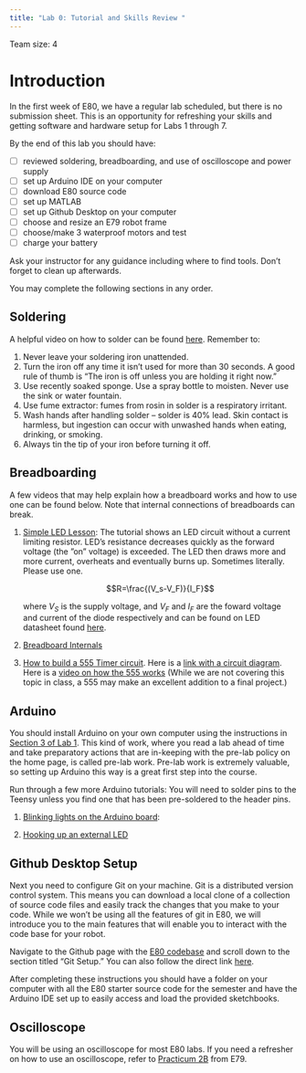 ```yaml
---
title: "Lab 0: Tutorial and Skills Review "
---
```


Team size: 4

# Introduction

In the first week of E80, we have a regular lab scheduled, but there is no submission sheet. This is an opportunity for refreshing your skills and getting software and hardware setup for Labs 1 through 7.

By the end of this lab you should have:

- [ ] reviewed soldering, breadboarding, and use of oscilloscope and power supply
- [ ] set up Arduino IDE on your computer
- [ ] download E80 source code
- [ ] set up MATLAB
- [ ] set up Github Desktop on your computer
- [ ] choose and resize an E79 robot frame
- [ ] choose/make 3 waterproof motors and test
- [ ] charge your battery

Ask your instructor for any guidance including where to find tools. Don't forget to clean up afterwards. 


You may complete the following sections in any order.


## Soldering

A helpful video on how to solder can be found [here](https://www.youtube.com/watch?v=Qps9woUGkvI).
Remember to: 

1. Never leave your soldering iron unattended.
2. Turn the iron off any time it isn't used for more than 30 seconds.  A good rule of thumb is "The iron is off unless you are holding it right now."
3. Use recently soaked sponge. Use a spray bottle to moisten. Never use the sink or water fountain.
4. Use fume extractor: fumes from rosin in solder is a respiratory irritant.
5. Wash hands after handling solder – solder is 40% lead.  Skin contact is harmless, but ingestion can occur with unwashed hands when eating, drinking, or smoking.
6. Always tin the tip of your iron before turning it off.


## Breadboarding

A few videos that may help explain how a breadboard works and how to use one can be found below. Note that internal connections of breadboards can break. 

1. [Simple LED Lesson](https://www.youtube.com/watch?v=wCJKMFGEuuI):
    The tutorial shows an LED circuit without a current limiting resistor.  LED’s resistance decreases quickly as the forward voltage (the ”on” voltage) is exceeded.  The LED then draws more and more current, overheats and eventually burns up.  Sometimes literally. Please use one.
    
    $$R=\frac{(V_s-V_F)}{I_F}$$

    where $V_S$ is the supply voltage, and $V_F$ and $I_F$ are the foward voltage and current of the diode respectively and can be found on LED datasheet found [ here](https://www.aopled.com/AOP_PDFs/L513SRD-C.pdf).

2. [Breadboard Internals](https://www.youtube.com/watch?v=S_a-qCy6Ekk)
3. [How to build a 555 Timer circuit](https://www.youtube.com/watch?v=Vbz_MKT7KnI). Here is a [link with a circuit diagram](https://www.elprocus.com/blinking-led-using-555-timer-ic/). Here is a [video on how the 555 works](https://www.youtube.com/watch?time_continue=385&v=i0SNb__dkYI&feature=emb_logo)  (While we are not covering this topic in class, a 555 may make an excellent addition to a final project.)


## Arduino

You should install Arduino on your own computer using the instructions in [Section 3 of Lab 1](/lab1).  This kind of work, where you read a lab ahead of time and take preparatory actions that are in-keeping with the pre-lab policy on the home page, is called pre-lab work.  Pre-lab work is extremely valuable, so setting up Arduino this way is a great first step into the course.

Run through a few more Arduino tutorials:  You will need to solder pins to the Teensy unless you find one that has been pre-soldered to the header pins.

1. [Blinking lights on the Arduino board](https://www.pjrc.com/teensy/tutorial.html):  


2. [Hooking up an external LED](https://www.pjrc.com/teensy/tutorial2.html) 


## Github Desktop Setup

Next you need to configure Git on your machine. Git is a distributed version control system. This means you can download a local clone of a collection of source code files and easily track the changes that you make to your code. While we won't be using all the features of git in E80, we will introduce you to the main features that will enable you to interact with the code base for your robot.

Navigate to the Github page with the [E80 codebase](https://github.com/HMC-E80/E80-SP2023#git-setup) and scroll down to the section titled "Git Setup." You can also follow the direct link [here](https://github.com/HMC-E80/E80-SP2023#git-setup).

After completing these instructions you should have a folder on your computer with all the E80 starter source code for the semester and have the Arduino IDE set up to easily access and load the provided sketchbooks.


## Oscilloscope

You will be using an oscilloscope for most E80 labs. If you need a refresher on how to use an oscilloscope, refer to [Practicum 2B](https://sites.google.com/g.hmc.edu/e79-practicum/module-2/practicum-2b) from E79.
